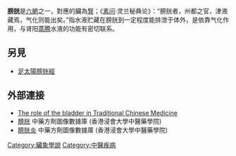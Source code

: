 {{expand|time=2014-10-02T11:06:41+00:00}}
{{unreferenced|time=2014-10-02T11:06:41+00:00}}
'''膀胱'''是[[六腑|六腑]]之一，對應的臟為[[腎_(臟腑)|腎]]；《[[素问|素问]]·灵兰秘典论》：“膀胱者，州都之官，津液藏焉，气化则能出矣。”指水液贮藏在膀胱到一定程度能排泄于体外，是依靠气化作用，与肾阳[[蒸腾|蒸腾]]水液的功能有密切联系。

==另見==
*[[足太陽膀胱經|足太陽膀胱經]]

==外部連接==
*[https://web.archive.org/web/20130615085718/http://tcm.health-info.org/Zang%20Fu%20foundation/bladder.htm The role of the bladder in Traditional Chinese Medicine]
* [https://sys02.lib.hkbu.edu.hk/cmfid/index.asp?query=all%2Ccontains%2C%E8%86%80%E8%83%B1&facet=type_&lang=cht        膀胱] {{Wayback|url=https://sys02.lib.hkbu.edu.hk/cmfid/index.asp?query=all%2Ccontains%2C%E8%86%80%E8%83%B1&facet=type_&lang=cht |date=20201208073356 }} 中藥方劑圖像數據庫 (香港浸會大學中醫藥學院) {{zh}}{{en}}
* [https://sys02.lib.hkbu.edu.hk/cmfid/index.asp?query=all%2Ccontains%2C%E8%86%80%E8%83%B1%E7%82%8E&facet=type_&lang=cht       膀胱炎] {{Wayback|url=https://sys02.lib.hkbu.edu.hk/cmfid/index.asp?query=all%2Ccontains%2C%E8%86%80%E8%83%B1%E7%82%8E&facet=type_&lang=cht |date=20201207000046 }} 中藥方劑圖像數據庫 (香港浸會大學中醫藥學院) {{zh}}{{en}}


{{五臟六腑}}

[[Category:臟象學說|Category:臟象學說]]
[[Category:中醫疾病|Category:中醫疾病]]